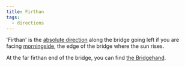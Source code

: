 ```yaml
---
title: Firthan
tags:
  - directions
---
```

'Firthan' is the [absolute direction](lore:directions) along the bridge going
left if you are facing [morningside](lore:morningside), the edge of the bridge
where the sun rises.

At the far firthan end of the bridge, you can find [the Bridgehand](lore:the-bridgehand).
